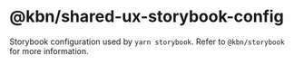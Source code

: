 # @kbn/shared-ux-storybook-config

Storybook configuration used by `yarn storybook`.  Refer to `@kbn/storybook` for more information.
